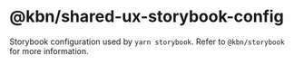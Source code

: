 # @kbn/shared-ux-storybook-config

Storybook configuration used by `yarn storybook`.  Refer to `@kbn/storybook` for more information.
